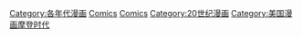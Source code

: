 {{CatPair|1970年代漫畫|1990年代漫畫}} 

[[Category:各年代漫画|Category:各年代漫画]]
[[Category:1980年代媒体|Comics]]
[[Category:1980年代美术|Comics]]
[[Category:20世纪漫画|Category:20世纪漫画]]
[[Category:美国漫画摩登时代|Category:美国漫画摩登时代]]
